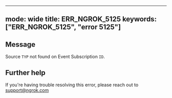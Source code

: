 
---
mode: wide
title: ERR_NGROK_5125
keywords: ["ERR_NGROK_5125", "error 5125"]
---

## Message
Source `TYP` not found on Event Subscription `ID`.




## Further help
If you're having trouble resolving this error, please reach out to [support@ngrok.com](mailto:support@ngrok.com?subject=Help%20with%20ERR_NGROK_5125)

